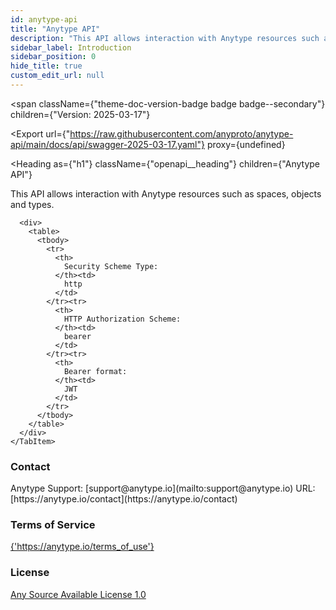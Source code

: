 ```yaml
---
id: anytype-api
title: "Anytype API"
description: "This API allows interaction with Anytype resources such as spaces, objects and types."
sidebar_label: Introduction
sidebar_position: 0
hide_title: true
custom_edit_url: null
---
```



<span
  className={"theme-doc-version-badge badge badge--secondary"}
  children={"Version: 2025-03-17"}
>
</span>

<Export
  url={"https://raw.githubusercontent.com/anyproto/anytype-api/main/docs/api/swagger-2025-03-17.yaml"}
  proxy={undefined}
>
  
</Export>

<Heading
  as={"h1"}
  className={"openapi__heading"}
  children={"Anytype API"}
>
</Heading>



This API allows interaction with Anytype resources such as spaces, objects and types.

<div
  style={{"marginBottom":"2rem"}}
>
  <Heading
    id={"authentication"}
    as={"h2"}
    className={"openapi-tabs__heading"}
    children={"Authentication"}
  >
  </Heading><SchemaTabs
    className={"openapi-tabs__security-schemes"}
  >
    <TabItem
      label={"HTTP: Bearer Auth"}
      value={"bearerauth"}
    >
      
      
      
      
      <div>
        <table>
          <tbody>
            <tr>
              <th>
                Security Scheme Type:
              </th><td>
                http
              </td>
            </tr><tr>
              <th>
                HTTP Authorization Scheme:
              </th><td>
                bearer
              </td>
            </tr><tr>
              <th>
                Bearer format:
              </th><td>
                JWT
              </td>
            </tr>
          </tbody>
        </table>
      </div>
    </TabItem>
  </SchemaTabs>
</div><div
  style={{"display":"flex","flexDirection":"column","marginBottom":"var(--ifm-paragraph-margin-bottom)"}}
>
  <h3
    style={{"marginBottom":"0.25rem"}}
  >
    Contact
  </h3><span>
    Anytype Support: [support@anytype.io](mailto:support@anytype.io)
  </span><span>
    URL: [https://anytype.io/contact](https://anytype.io/contact)
  </span>
</div><div
  style={{"marginBottom":"var(--ifm-paragraph-margin-bottom)"}}
>
  <h3
    style={{"marginBottom":"0.25rem"}}
  >
    Terms of Service
  </h3><a
    href={"https://anytype.io/terms_of_use"}
  >
    {'https://anytype.io/terms_of_use'}
  </a>
</div><div
  style={{"marginBottom":"var(--ifm-paragraph-margin-bottom)"}}
>
  <h3
    style={{"marginBottom":"0.25rem"}}
  >
    License
  </h3><a
    href={"https://github.com/anyproto/anytype-api/blob/main/LICENSE.md"}
  >
    Any Source Available License 1.0
  </a>
</div>
      